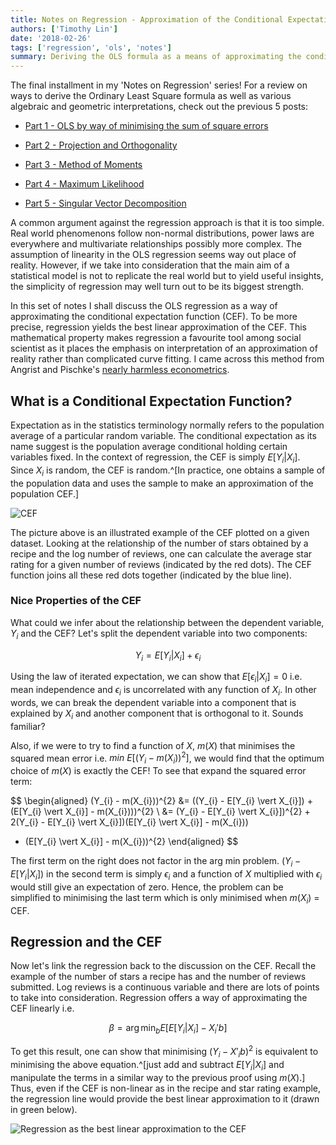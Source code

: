 ```yaml
---
title: Notes on Regression - Approximation of the Conditional Expectation Function
authors: ['Timothy Lin']
date: '2018-02-26'
tags: ['regression', 'ols', 'notes']
summary: Deriving the OLS formula as a means of approximating the conditional expectation function
---
```


The final installment in my 'Notes on Regression' series! For a review on ways to derive the Ordinary Least Square formula as well as various algebraic and geometric interpretations, check out the previous 5 posts:

- [Part 1 - OLS by way of minimising the sum of square errors](/blog/notes-on-regression-ols/)

- [Part 2 - Projection and Orthogonality](/blog/notes-on-regression-geometry/)

- [Part 3 - Method of Moments](/blog/notes-on-regression-method-of-moments/)

- [Part 4 - Maximum Likelihood](/blog/notes-on-regression-maximum-likelihood/)

- [Part 5 - Singular Vector Decomposition](/blog/notes-on-regression-singular-vector-decomposition/)

A common argument against the regression approach is that it is too simple. Real world phenomenons follow non-normal distributions, power laws are everywhere and multivariate relationships possibly more complex. The assumption of linearity in the OLS regression seems way out place of reality. However, if we take into consideration that the main aim of a statistical model is not to replicate the real world but to yield useful insights, the simplicity of regression may well turn out to be its biggest strength.

In this set of notes I shall discuss the OLS regression as a way of approximating the conditional expectation function (CEF). To be more precise, regression yields the best linear approximation of the CEF. This mathematical property makes regression a favourite tool among social scientist as it places the emphasis on interpretation of an approximation of reality rather than complicated curve fitting. I came across this method from Angrist and Pischke's [nearly harmless econometrics](https://press.princeton.edu/titles/8769.html).

## What is a Conditional Expectation Function?

Expectation as in the statistics terminology normally refers to the population average of a particular random variable. The conditional expectation as its name suggest is the population average conditional holding certain variables fixed. In the context of regression, the CEF is simply $E[Y_{i}\vert X_{i}]$. Since $X_{i}$ is random, the CEF is random.^[In practice, one obtains a sample of the population data and uses the sample to make an approximation of the population CEF.]

![CEF](/static/img/CEF.png)

The picture above is an illustrated example of the CEF plotted on a given dataset. Looking at the relationship of the number of stars obtained by a recipe and the log number of reviews, one can calculate the average star rating for a given number of reviews (indicated by the red dots). The CEF function joins all these red dots together (indicated by the blue line).

### Nice Properties of the CEF

What could we infer about the relationship between the dependent variable, $Y_{i}$ and the CEF? Let's split the dependent variable into two components:

$$
Y_{i} = E[Y_{i} \vert X_{i}] + \epsilon_{i}
$$

Using the law of iterated expectation, we can show that $E[\epsilon_{i} \vert X_{i}]=0$ i.e. mean independence and $\epsilon_{i}$ is uncorrelated with any function of $X_{i}$. In other words, we can break the dependent variable into a component that is explained by $X_{i}$ and another component that is orthogonal to it. Sounds familiar?

Also, if we were to try to find a function of $X$, $m(X)$ that minimises the squared mean error i.e. $min~ E[(Y_{i} - m(X_{i}))^{2}]$, we would find that the optimum choice of $m(X)$ is exactly the CEF! To see that expand the squared error term:

$$
\begin{aligned}
(Y_{i} - m(X_{i}))^{2}  &= ((Y_{i} - E[Y_{i} \vert X_{i}]) + (E[Y_{i} \vert X_{i}] - m(X_{i})))^{2} \\
&= (Y_{i} - E[Y_{i} \vert X_{i}])^{2} + 2(Y_{i} - E[Y_{i} \vert X_{i}])(E[Y_{i} \vert X_{i}] - m(X_{i}))
+ (E[Y_{i} \vert X_{i}] - m(X_{i}))^{2}
\end{aligned}
$$

The first term on the right does not factor in the arg min problem. $(Y_{i} - E[Y_{i} \vert X_{i}])$ in the second term is simply $\epsilon_{i}$ and a function of $X$ multiplied with $\epsilon_{i}$ would still give an expectation of zero. Hence, the problem can be simplified to minimising the last term which is only minimised when $m(X_{i})$ = CEF.

## Regression and the CEF

Now let's link the regression back to the discussion on the CEF. Recall the example of the number of stars a recipe has and the number of reviews submitted. Log reviews is a continuous variable and there are lots of points to take into consideration. Regression offers a way of approximating the CEF linearly i.e.

$$
\beta = \arg \min_{b}E[ E[Y_{i}\vert X_{i}] - X_{i}'b]
$$

To get this result, one can show that minimising $(Y_{i} -X'_{i}b)^{2}$ is equivalent to minimising the above equation.^[just add and subtract $E[Y_{i}\vert X_{i}]$ and manipulate the terms in a similar way to the previous proof using $m(X)$.] Thus, even if the CEF is non-linear as in the recipe and star rating example, the regression line would provide the best linear approximation to it (drawn in green below).

![Regression as the best linear approximation to the CEF](/static/img/CEF_regression.png)
